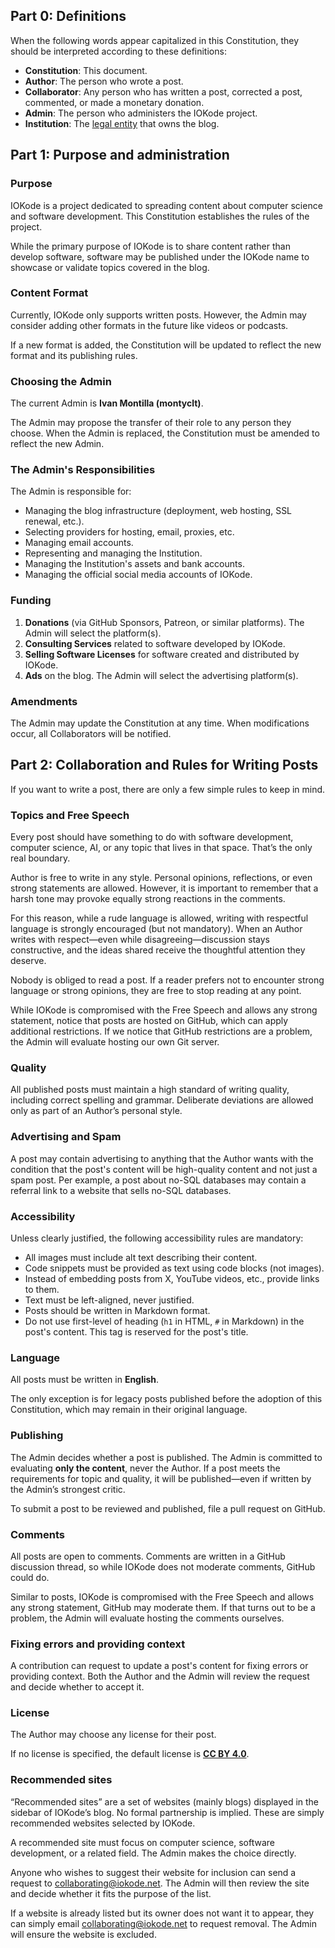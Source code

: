 ## Part 0: Definitions

When the following words appear capitalized in this Constitution, they should be interpreted according
to these definitions:

- **Constitution**: This document.
- **Author**: The person who wrote a post.
- **Collaborator**: Any person who has written a post, corrected a post, commented, or made a monetary donation.
- **Admin**: The person who administers the IOKode project.
- **Institution**: The [legal entity](https://iokode.blog/legal) that owns the blog.

## Part 1: Purpose and administration

### Purpose

IOKode is a project dedicated to spreading content about computer science and software development.
This Constitution establishes the rules of the project.

While the primary purpose of IOKode is to share content rather than develop software, software may be
published under the IOKode name to showcase or validate topics covered in the blog.

### Content Format
Currently, IOKode only supports written posts. However, the Admin may consider adding other formats in the future
like videos or podcasts.

If a new format is added, the Constitution will be updated to reflect the new format and its publishing rules.

### Choosing the Admin

The current Admin is **Ivan Montilla (montyclt)**.

The Admin may propose the transfer of their role to any person they choose. When the Admin is replaced,
the Constitution must be amended to reflect the new Admin.

### The Admin's Responsibilities

The Admin is responsible for:

- Managing the blog infrastructure (deployment, web hosting, SSL renewal, etc.).
- Selecting providers for hosting, email, proxies, etc.
- Managing email accounts.
- Representing and managing the Institution.
- Managing the Institution's assets and bank accounts.
- Managing the official social media accounts of IOKode.

### Funding

1. **Donations** (via GitHub Sponsors, Patreon, or similar platforms). The Admin will select the platform(s).
2. **Consulting Services** related to software developed by IOKode.
3. **Selling Software Licenses** for software created and distributed by IOKode.
4. **Ads** on the blog. The Admin will select the advertising platform(s).

### Amendments

The Admin may update the Constitution at any time. When modifications occur, all Collaborators will be notified.

## Part 2: Collaboration and Rules for Writing Posts

If you want to write a post, there are only a few simple rules to keep in mind.

### Topics and Free Speech

Every post should have something to do with software development, computer science, AI, or any topic that lives
in that space. That’s the only real boundary.

Author is free to write in any style. Personal opinions, reflections, or even strong statements are allowed.
However, it is important to remember that a harsh tone may provoke equally strong reactions in the comments.

For this reason, while a rude language is allowed, writing with respectful language is strongly encouraged
(but not mandatory). When an Author writes with respect—even while disagreeing—discussion stays constructive,
and the ideas shared receive the thoughtful attention they deserve.

Nobody is obliged to read a post. If a reader prefers not to encounter strong language or strong opinions,
they are free to stop reading at any point.

While IOKode is compromised with the Free Speech and allows any strong statement, notice that posts are
hosted on GitHub, which can apply additional restrictions. If we notice that GitHub restrictions are a problem,
the Admin will evaluate hosting our own Git server.

### Quality

All published posts must maintain a high standard of writing quality, including correct spelling and grammar.
Deliberate deviations are allowed only as part of an Author’s personal style.

### Advertising and Spam

A post may contain advertising to anything that the Author wants with the condition that the post's content will be
high-quality content and not just a spam post. Per example, a post about no-SQL databases may contain a referral
link to a website that sells no-SQL databases.

### Accessibility

Unless clearly justified, the following accessibility rules are mandatory:

- All images must include alt text describing their content.
- Code snippets must be provided as text using code blocks (not images).
- Instead of embedding posts from X, YouTube videos, etc., provide links to them.
- Text must be left-aligned, never justified.
- Posts should be written in Markdown format.
- Do not use first-level of heading (`h1` in HTML, `#` in Markdown) in the post's content. This tag is reserved for the post's title.

### Language

All posts must be written in **English**.

The only exception is for legacy posts published before the adoption of this Constitution, which may remain
in their original language.

### Publishing

The Admin decides whether a post is published. The Admin is committed to evaluating **only the content**, never
the Author. If a post meets the requirements for topic and quality, it will be published—even if written by the
Admin’s strongest critic.

To submit a post to be reviewed and published, file a pull request on GitHub.

### Comments

All posts are open to comments. Comments are written in a GitHub discussion thread, so while IOKode does not
moderate comments, GitHub could do.

Similar to posts, IOKode is compromised with the Free Speech and allows any strong statement, GitHub
may moderate them. If that turns out to be a problem, the Admin will evaluate hosting the comments
ourselves.

### Fixing errors and providing context

A contribution can request to update a post's content for fixing errors or providing context. Both the Author and
the Admin will review the request and decide whether to accept it.

### License

The Author may choose any license for their post.

If no license is specified, the default license is [**CC BY 4.0**](https://creativecommons.org/licenses/by/4.0/).

### Recommended sites

“Recommended sites” are a set of websites (mainly blogs) displayed in the sidebar of IOKode’s blog. No formal
partnership is implied. These are simply recommended websites selected by IOKode.

A recommended site must focus on computer science, software development, or a related field. The Admin makes
the choice directly.

Anyone who wishes to suggest their website for inclusion can send a request to
[collaborating@iokode.net](mailto:collaborating@iokode.net). The Admin will then review the site and decide
whether it fits the purpose of the list.

If a website is already listed but its owner does not want it to appear, they can simply email
[collaborating@iokode.net](mailto:collaborating@iokode.net) to request removal. The Admin will ensure the
website is excluded.